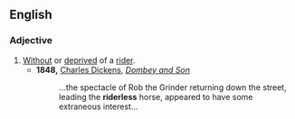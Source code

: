 ==English==

===Adjective===
{{en-adj|-}}

# [[without|Without]] or [[deprive]]d of a [[rider]].
#* '''1848,''' [[s:Author:Charles Dickens|Charles Dickens]], ''[[s:Dombey and Son/Chapter 46|Dombey and Son]]''
#*: ...the spectacle of Rob the Grinder returning down the street, leading the '''riderless''' horse, appeared to have some extraneous interest...